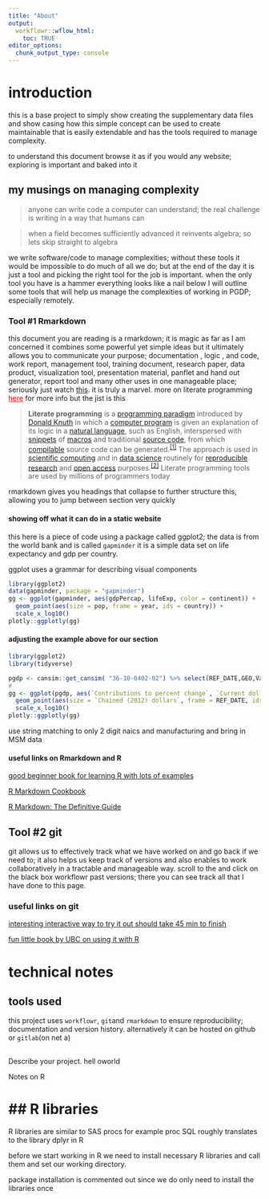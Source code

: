 ```yaml
---
title: "About"
output:
  workflowr::wflow_html:
    toc: TRUE
editor_options:
  chunk_output_type: console
---
```


# introduction

this is a base project to simply show creating the supplementary data files and show casing how this simple concept can be used to create maintainable that is easily extendable and has the tools required to manage complexity.

to understand this document browse it as if you would any website; exploring is important and baked into it

## my musings on managing complexity

> anyone can write code a computer can understand; the real challenge is writing in a way that humans can

> when a field becomes sufficiently advanced it reinvents algebra; so lets skip straight to algebra

we write software/code to manage complexities; without these tools it would be impossible to do much of all we do; but at the end of the day it is just a tool and picking the right tool for the job is important. when the only tool you have is a hammer everything looks like a nail below I will outline some tools that will help us manage the complexities of working in PGDP; especially remotely.

### Tool \#1 Rmarkdown

this document you are reading is a rmarkdown; it is magic as far as I am concerned it combines some powerful yet simple ideas but it ultimately allows you to communicate your purpose; documentation , logic , and code, work report, management tool, training document, research paper, data product, visualization tool, presentation material, panflet and hand out generator, report tool and many other uses in one manageable place; seriously just watch [this](https://www.youtube.com/watch?v=qLEkUjxk7e8). it is truly a marvel. more on literate programming [here](https://en.wikipedia.org/wiki/Literate_programming){#literateprogramming .documentation style="color:red"} for more info but the jist is this

> **Literate programming** is a [programming paradigm](https://en.wikipedia.org/wiki/Programming_paradigm "Programming paradigm") introduced by [Donald Knuth](https://en.wikipedia.org/wiki/Donald_Knuth "Donald Knuth") in which a [computer program](https://en.wikipedia.org/wiki/Computer_program "Computer program") is given an explanation of its logic in a [natural language](https://en.wikipedia.org/wiki/Natural_language "Natural language"), such as English, interspersed with [snippets](https://en.wikipedia.org/wiki/Snippet_(programming) "Snippet (programming)") of [macros](https://en.wikipedia.org/wiki/Macro_(computer_science) "Macro (computer science)") and traditional [source code](https://en.wikipedia.org/wiki/Source_code "Source code"), from which [compilable](https://en.wikipedia.org/wiki/Compiler "Compiler") source code can be generated.^[[1]](https://en.wikipedia.org/wiki/Literate_programming#cite_note-TCJ_LP-1)^ The approach is used in [scientific computing](https://en.wikipedia.org/wiki/Scientific_computing "Scientific computing") and in [data science](https://en.wikipedia.org/wiki/Data_science "Data science") routinely for [reproducible research](https://en.wikipedia.org/wiki/Reproducible_research "Reproducible research") and [open access](https://en.wikipedia.org/wiki/Open_access "Open access") purposes.^[[2]](https://en.wikipedia.org/wiki/Literate_programming#cite_note-2)^ Literate programming tools are used by millions of programmers today

rmarkdown gives you headings that collapse to further structure this, allowing you to jump between section very quickly

#### showing off what it can do in a static website

this here is a piece of code using a package called ggplot2; the data is from the world bank and is called `gapminder` it is a simple data set on life expectancy and gdp per country.

ggplot uses a grammar for describing visual components

```r
library(ggplot2)
data(gapminder, package = "gapminder")
gg <- ggplot(gapminder, aes(gdpPercap, lifeExp, color = continent)) +
  geom_point(aes(size = pop, frame = year, ids = country)) +
  scale_x_log10()
plotly::ggplotly(gg)
```

#### adjusting the example above for our section

```r
library(ggplot2)
library(tidyverse)

pgdp <- cansim::get_cansim( "36-10-0402-02") %>% select(REF_DATE,GEO,Value,VALUE,`North American Industry Classification System (NAICS)`) %>% pivot_wider(names_from = Value, values_from = VALUE) 
#
gg <- ggplot(pgdp, aes(`Contributions to percent change`, `Current dollars`, color = GEO)) +
  geom_point(aes(size = `Chained (2012) dollars`, frame = REF_DATE, ids = `North American Industry Classification System (NAICS)`)) +
  scale_x_log10()
plotly::ggplotly(gg)
```

use string matching to only 2 digit naics and manufacturing and bring in MSM data

#### useful links on Rmarkdown and R

[good beginner book for learning R with lots of examples](https://r4ds.had.co.nz/)

[R Markdown Cookbook](https://bookdown.org/yihui/rmarkdown-cookbook/)

[R Markdown: The Definitive Guide](https://bookdown.org/yihui/rmarkdown/)

## Tool \#2 git

git allows us to effectively track what we have worked on and go back if we need to; it also helps us keep track of versions and also enables to work collaboratively in a tractable and manageable way. scroll to the and click on the black box workflowr past versions; there you can see track all that I have done to this page.

### useful links on git

[interesting interactive way to try it out should take 45 min to finish](https://learngitbranching.js.org/ "a simple website to teach you git"){#documentation}

[fun little book by UBC on using it with R](https://happygitwithr.com/)

# technical notes

## tools used

this project uses `workflowr`, `git`and `rmarkdown` to ensure reproducibility; documentation and version history. alternatively it can be hosted on github or `gitlab`(on net a)

## 

Describe your project. hell oworld

Notes on R

# \#\# R libraries

R libraries are similar to SAS procs for example proc SQL roughly translates to the library dplyr in R

before we start working in R we need to install necessary R libraries and call them and set our working directory.

package installation is commented out since we do only need to install the libraries once
